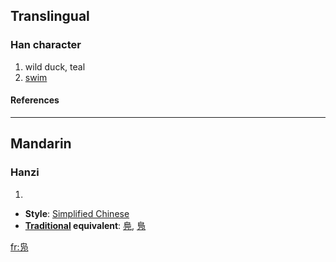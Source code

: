 {{see|鳧|鳬}}

==Translingual==
===Han character===
{{Han char|rad=几|as=04|sn=6|four=|canj=心卜尸弓 (PYSN)}}
# wild duck, teal
# [[swim]]
====References====
{{Han ref|kx=0134.121|hdz=10277.050|uh=51EB|ud=20971}}
----
==Mandarin==
===Hanzi===
{{cmn-hanzi|pin=[[fú]] (fu2), [[wā]] (wa1)|wg=fu<sup>2</sup>, wa<sup>1</sup>}}
# {{defn|Mandarin}}

* '''Style''': [[Simplified Chinese]] 
* '''[[Traditional Chinese|Traditional]] equivalent''': [[鳧]], [[鳬]]




[[fr:凫]]